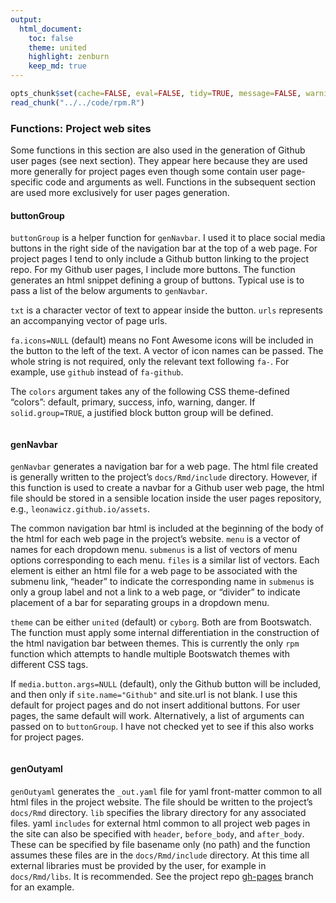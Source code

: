 ```yaml
---
output:
  html_document:
    toc: false
    theme: united
    highlight: zenburn
    keep_md: true
---
```


```r
opts_chunk$set(cache=FALSE, eval=FALSE, tidy=TRUE, message=FALSE, warning=FALSE)
read_chunk("../../code/rpm.R")
```

### Functions: Project web sites

Some functions in this section are also used in the generation of Github user pages (see next section).
They appear here because they are used more generally for project pages even though some contain user page-specific code and arguments as well.
Functions in the subsequent section are used more exclusively for user pages generation.

#### buttonGroup
`buttonGroup` is a helper function for `genNavbar`. I used it to place social media buttons in the right side of the navigation bar at the top of a web page.
For project pages I tend to only include a Github button linking to the project repo.
For my Github user pages, I include more buttons.
The function generates an html snippet defining a group of buttons.
Typical use is to pass a list of the below arguments to `genNavbar`.

`txt` is a character vector of text to appear inside the button.
`urls` represents an accompanying vector of page urls.

`fa.icons=NULL` (default) means no Font Awesome icons will be included in the button to the left of the text.
A vector of icon names can be passed. The whole string is not required, only the relevant text following `fa-`.
For example, use `github` instead of `fa-github`.

The `colors` argument takes any of the following CSS theme-defined "colors": default, primary, success, info, warning, danger.
If `solid.group=TRUE`, a justified block button group will be defined.

```r
```

#### genNavbar

`genNavbar` generates a navigation bar for a web page.
The html file created is generally written to the project's `docs/Rmd/include` directory.
However, if this function is used to create a navbar for a Github user web page, the html file should be stored in a sensible location inside the user pages repository, e.g., `leonawicz.github.io/assets`.

The common navigation bar html is included at the beginning of the body of the html for each web page in the project's website.
`menu` is a vector of names for each dropdown menu.
`submenus` is a list of vectors of menu options corresponding to each menu.
`files` is a similar list of vectors.
Each element is either an html file for a web page to be associated with the submenu link,
"header" to indicate the corresponding name in `submenus` is only a group label and not a link to a web page,
or "divider" to indicate placement of a bar for separating groups in a dropdown menu.

`theme` can be either `united` (default) or `cyborg`.
Both are from Bootswatch.
The function must apply some internal differentiation in the construction of the html navigation bar between themes.
This is currently the only `rpm` function which attempts to handle multiple Bootswatch themes with different CSS tags.

If `media.button.args=NULL` (default), only the Github button will be included, and then only if `site.name="Github"` and site.url is not blank.
I use this default for project pages and do not insert additional buttons.
For user pages, the same default will work.
Alternatively, a list of arguments can passed on to `buttonGroup`.
I have not checked yet to see if this also works for project pages.

```r
```

#### genOutyaml

`genOutyaml` generates the `_out.yaml` file for yaml front-matter common to all html files in the project website.
The file should be written to the project's `docs/Rmd` directory.
`lib` specifies the library directory for any associated files.
yaml `includes` for external html common to all project web pages in the site can also be specified with `header`, `before_body`, and `after_body`.
These can be specified by file basename only (no path) and the function assumes these files are in the `docs/Rmd/include` directory.
At this time all external libraries must be provided by the user, for example in `docs/Rmd/libs`.
It is recommended. See the project repo [gh-pages](https://github.com/leonawicz/ProjectManagement/tree/gh-pages "gh-pages") branch for an example.

```r
```
